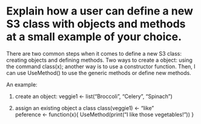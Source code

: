 # Explain how a user can define a new S3 class with objects and methods at a small example of your choice. 

There are two common steps when it comes to define a new S3 class: creating  objects and defining methods. Two ways to create a object: using the command class(x); another way is to use a constructor function. Then, I can use UseMethod() to use the generic methods or define new methods. 

An example: 

1. create an object: 
veggie1 <- list("Broccoli", "Celery", "Spinach")

2. assign an existing object a class
class(veggie1) <- "like"  
peference <- function(x){
  UseMethod(print("I like those vegetables!"))
}
